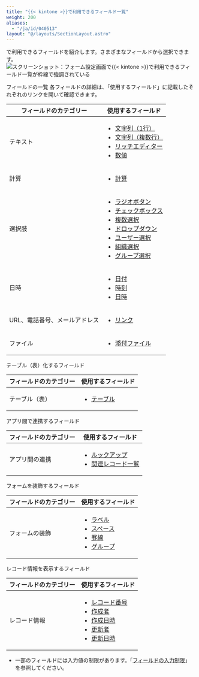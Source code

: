 ```yaml
---
title: "{{< kintone >}}で利用できるフィールド一覧"
weight: 200
aliases:
  - "/ja/id/040513"
layout: "@/layouts/SectionLayout.astro"
---
```




<Kintone />で利用できるフィールドを紹介します。さまざまなフィールドから選択できます。  
<Img src="/k/kintone/img-ja/form_parts01.png" alt="スクリーンショット：フォーム設定画面で{{&lt; kintone &gt;}}で利用できるフィールド一覧が枠線で強調されている" />

<Heading id="form_form_parts_10">フィールドの一覧</Heading>
各フィールドの詳細は、「使用するフィールド」に記載したそれぞれのリンクを開いて確認できます。

<table>
    <thead>
        <tr>
            <th><b>フィールドのカテゴリー</b></th>
            <th><b>使用するフィールド</b></th>
        </tr>
    </thead>
    <tbody>
        <tr>
            <td>テキスト</td>
            <td>
            <ul>
            <li><a href="/k/ja/id/040539.html">文字列（1行）</a></li>
            <li><a href="/k/ja/id/040538.html">文字列（複数行）</a></li>
            <li><a href="/k/ja/id/040537.html">リッチエディター</a></li>
            <li><a href="/k/ja/id/040534.html">数値</a></li>
            </ul>
            </td>
        </tr>
        <tr>
            <td>計算</td>
            <td>
            <ul>
            <li><a href="/k/ja/id/040517.html">計算</a></li>
            </ul>
            </td>
        </tr>
        <tr>
            <td>選択肢</td>
            <td>
            <ul>
              <li><a href="/k/ja/id/040535.html">ラジオボタン</a></li>
              <li><a href="/k/ja/id/040518.html">チェックボックス</a></li>
              <li><a href="/k/ja/id/040533.html">複数選択</a></li>
              <li><a href="/k/ja/id/040524.html">ドロップダウン</a></li> 
              <li><a href="/k/ja/id/040543.html">ユーザー選択</a></li> 
              <li><a href="/k/ja/id/040523.html">組織選択</a></li>
              <li><a href="/k/ja/id/040530.html">グループ選択</a></li>
            </ul>
            </td>
        </tr>
        <tr>
            <td>日時</td>
            <td>
            <ul>
              <li><a href="/k/ja/id/040521.html">日付</a></li>
              <li><a href="/k/ja/id/040540.html">時刻</a></li>
              <li><a href="/k/ja/id/040522.html">日時</a></li>
            </ul>
            </td>
        </tr>
        <tr>
            <td>URL、電話番号、メールアドレス</td>
            <td>
            <ul>
              <li><a href="/k/ja/id/040532.html">リンク</a></li>
            </ul>
            </td>
        </tr>
        <tr>
            <td>ファイル</td>
            <td>
            <ul>
              <li><a href="/k/ja/id/040514.html">添付ファイル</a></li>
            </ul>
            </td>
        </tr>
    </tbody>
</table>

<Heading level={3} id="form_form_parts_20">テーブル（表）化するフィールド</Heading>
<table>
    <thead>
        <tr>
            <th><b>フィールドのカテゴリー</b></th>
            <th><b>使用するフィールド</b></th>
        </tr>
    </thead>
    <tbody>
            <tr>
            <td>テーブル（表）</td>
            <td>
            <ul>
            <li><a href="/k/ja/id/040529.html">テーブル</a></li>
            </ul>
        </tr>
    </tbody>
</table>

<Heading level={3} id="form_form_parts_30">アプリ間で連携するフィールド</Heading>
<table>
    <thead>
        <tr>
            <th><b>フィールドのカテゴリー</b></th>
            <th><b>使用するフィールド</b></th>
        </tr>
    </thead>
    <tbody>
            <tr>
            <td>アプリ間の連携</td>
            <td>
            <ul>
            <li><a href="/k/ja/id/040526.html">ルックアップ</a></li>
            <li><a href="/k/ja/id/040527.html">関連レコード一覧</a></li>
            </ul>
        </tr>
    </tbody>
</table>

<Heading level={3} id="form_form_parts_40">フォームを装飾するフィールド</Heading>
<table>
    <thead>
        <tr>
            <th><b>フィールドのカテゴリー</b></th>
            <th><b>使用するフィールド</b></th>
        </tr>
    </thead>
    <tbody>
         <tr>
            <td>フォームの装飾</td>
            <td>
            <ul> <li><a href="/k/ja/id/040531.html">ラベル</a></li>
                <li><a href="/k/ja/id/040515.html">スペース</a></li>
                <li><a href="/k/ja/id/040516.html">罫線</a></li>
                <li><a href="/k/ja/id/040525.html">グループ</a></li>
            </ul>
         </td>
        </tr>
    </tbody>
</table>

<Heading level={3} id="form_form_parts_50">レコード情報を表示するフィールド</Heading>
<table>
    <thead>
        <tr>
            <th><b>フィールドのカテゴリー</b></th>
            <th><b>使用するフィールド</b></th>
        </tr>
    </thead>
    <tbody>
         <tr>
            <td>レコード情報</td>
            <td>
            <ul><li><a href="/k/ja/id/040536.html">レコード番号</a></li>
                <li><a href="/k/ja/id/040519.html">作成者</a></li>
                <li><a href="/k/ja/id/040520.html">作成日時</a></li>
                <li><a href="/k/ja/id/040541.html">更新者</a></li>
                <li><a href="/k/ja/id/040542.html">更新日時</a></li>
            </ul>
            </td>
        </tr>
    </tbody>
</table>

<Note>

* 一部のフィールドには入力値の制限があります。「[フィールドの入力制限](/k/ja/id/040528.html)」を参照してください。

</Note>
